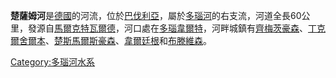 {{coord|48|42|35|N|10|47|39|E|display=title}}

'''楚薩姆河'''是[[德國|德國]]的河流，位於[[巴伐利亞|巴伐利亞]]，屬於[[多瑙河|多瑙河]]的右支流，河道全長60公里，發源自[[馬爾克特瓦爾德|馬爾克特瓦爾德]]，河口處在[[多瑙韋爾特|多瑙韋爾特]]，河畔城鎮有[[齊梅茨豪森|齊梅茨豪森]]、[[丁克爾舍爾本|丁克爾舍爾本]]、[[楚斯馬爾斯豪森|楚斯馬爾斯豪森]]、[[韋爾廷根|韋爾廷根]]和[[布滕維森|布滕維森]]。

{{Germany-geo-stub}}
[[Category:多瑙河水系|Category:多瑙河水系]]